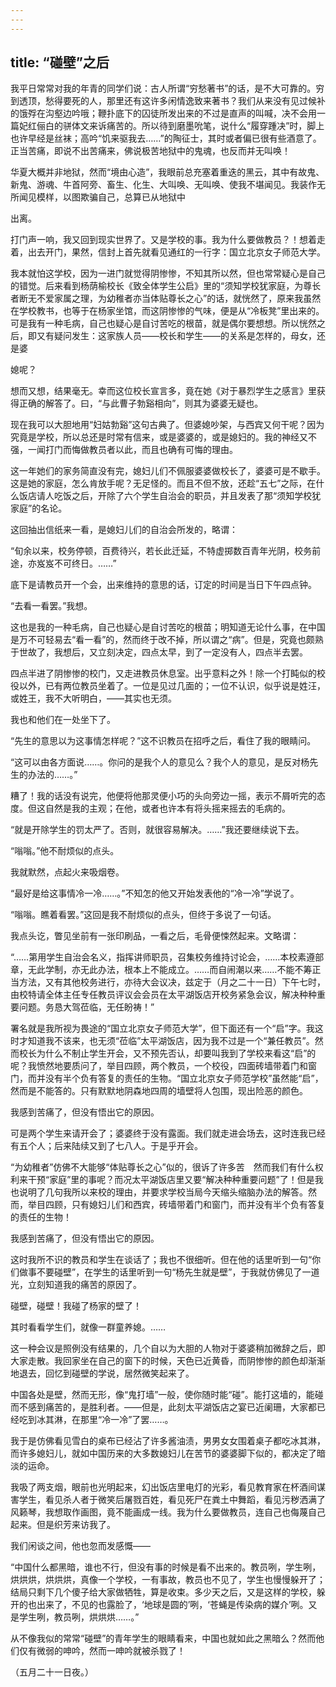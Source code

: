 ```yaml
---
---
---
```

title: “碰壁”之后
---



我平日常常对我的年青的同学们说：古人所谓“穷愁著书”的话，是不大可靠的。穷到透顶，愁得要死的人，那里还有这许多闲情逸致来著书？我们从来没有见过候补的饿殍在沟壑边吟哦；鞭扑底下的囚徒所发出来的不过是直声的叫喊，决不会用一篇妃红俪白的骈体文来诉痛苦的。所以待到磨墨吮笔，说什么“履穿踵决”时，脚上也许早经是丝袜；高吟“饥来驱我去……”的陶征士，其时或者偏已很有些酒意了。正当苦痛，即说不出苦痛来，佛说极苦地狱中的鬼魂，也反而并无叫唤！

华夏大概并非地狱，然而“境由心造”，我眼前总充塞着重迭的黑云，其中有故鬼、新鬼、游魂、牛首阿旁、畜生、化生、大叫唤、无叫唤、使我不堪闻见。我装作无所闻见模样，以图欺骗自己，总算已从地狱中

出离。

打门声一响，我又回到现实世界了。又是学校的事。我为什么要做教员？！想着走着，出去开门，果然，信封上首先就看见通红的一行字：国立北京女子师范大学。

我本就怕这学校，因为一进门就觉得阴惨惨，不知其所以然，但也常常疑心是自己的错觉。后来看到杨荫榆校长《致全体学生公启》里的“须知学校犹家庭，为尊长者断无不爱家属之理，为幼稚者亦当体贴尊长之心”的话，就恍然了，原来我虽然在学校教书，也等于在杨家坐馆，而这阴惨惨的气味，便是从“冷板凳”里出来的。可是我有一种毛病，自己也疑心是自讨苦吃的根苗，就是偶尔要想想。所以恍然之后，即又有疑问发生：这家族人员——校长和学生——的关系是怎样的，母女，还是婆

媳呢？

想而又想，结果毫无。幸而这位校长宣言多，竟在她《对于暴烈学生之感言》里获得正确的解答了。曰，“与此曹子勃谿相向”，则其为婆婆无疑也。

现在我可以大胆地用“妇姑勃谿”这句古典了。但婆媳吵架，与西宾又何干呢？因为究竟是学校，所以总还是时常有信来，或是婆婆的，或是媳妇的。我的神经又不强，一闻打门而悔做教员者以此，而且也确有可悔的理由。

这一年她们的家务简直没有完，媳妇儿们不佩服婆婆做校长了，婆婆可是不歇手。这是她的家庭，怎么肯放手呢？无足怪的。而且不但不放，还趁“五七”之际，在什么饭店请人吃饭之后，开除了六个学生自治会的职员，并且发表了那“须知学校犹家庭”的名论。

这回抽出信纸来一看，是媳妇儿们的自治会所发的，略谓：

“旬余以来，校务停顿，百费待兴，若长此迁延，不特虚掷数百青年光阴，校务前途，亦岌岌不可终日。……”

底下是请教员开一个会，出来维持的意思的话，订定的时间是当日下午四点钟。

“去看一看罢。”我想。

这也是我的一种毛病，自己也疑心是自讨苦吃的根苗；明知道无论什么事，在中国是万不可轻易去“看一看”的，然而终于改不掉，所以谓之“病”。但是，究竟也颇熟于世故了，我想后，又立刻决定，四点太早，到了一定没有人，四点半去罢。

四点半进了阴惨惨的校门，又走进教员休息室。出乎意料之外！除一个打盹似的校役以外，已有两位教员坐着了。一位是见过几面的；一位不认识，似乎说是姓汪，或姓王，我不大听明白，——其实也无须。

我也和他们在一处坐下了。

“先生的意思以为这事情怎样呢？”这不识教员在招呼之后，看住了我的眼睛问。

“这可以由各方面说……。你问的是我个人的意见么？我个人的意见，是反对杨先生的办法的……。”

糟了！我的话没有说完，他便将他那灵便小巧的头向旁边一摇，表示不屑听完的态度。但这自然是我的主观；在他，或者也许本有将头摇来摇去的毛病的。

“就是开除学生的罚太严了。否则，就很容易解决。……”我还要继续说下去。

“嗡嗡。”他不耐烦似的点头。

我就默然，点起火来吸烟卷。

“最好是给这事情冷一冷……。”不知怎的他又开始发表他的“冷一冷”学说了。

“嗡嗡。瞧着看罢。”这回是我不耐烦似的点头，但终于多说了一句话。

我点头讫，瞥见坐前有一张印刷品，一看之后，毛骨便悚然起来。文略谓：

“……第用学生自治会名义，指挥讲师职员，召集校务维持讨论会，……本校素遵部章，无此学制，亦无此办法，根本上不能成立。……而自闹潮以来……不能不筹正当方法，又有其他校务进行，亦待大会议决，兹定于（月之二十一日）下午七时，由校特请全体主任专任教员评议会会员在太平湖饭店开校务紧急会议，解决种种重要问题。务恳大驾莅临，无任盼祷！”

署名就是我所视为畏途的“国立北京女子师范大学”，但下面还有一个“启”字。我这时才知道我不该来，也无须“莅临”太平湖饭店，因为我不过是一个“兼任教员”。然而校长为什么不制止学生开会，又不预先否认，却要叫我到了学校来看这“启”的呢？我愤然地要质问了，举目四顾，两个教员，一个校役，四面砖墙带着门和窗门，而并没有半个负有答复的责任的生物。“国立北京女子师范学校”虽然能“启”，然而是不能答的。只有默默地阴森地四周的墙壁将人包围，现出险恶的颜色。

我感到苦痛了，但没有悟出它的原因。

可是两个学生来请开会了；婆婆终于没有露面。我们就走进会场去，这时连我已经有五个人；后来陆续又到了七八人。于是乎开会。

“为幼稚者”仿佛不大能够“体贴尊长之心”似的，很诉了许多苦　然而我们有什么权利来干预“家庭”里的事呢？而况太平湖饭店里又要“解决种种重要问题”了！但是我也说明了几句我所以来校的理由，并要求学校当局今天缩头缩脑办法的解答。然而，举目四顾，只有媳妇儿们和西宾，砖墙带着门和窗门，而并没有半个负有答复的责任的生物！

我感到苦痛了，但没有悟出它的原因。

这时我所不识的教员和学生在谈话了；我也不很细听。但在他的话里听到一句“你们做事不要碰壁”，在学生的话里听到一句“杨先生就是壁”，于我就仿佛见了一道光，立刻知道我的痛苦的原因了。

碰壁，碰壁！我碰了杨家的壁了！

其时看看学生们，就像一群童养媳。……

这一种会议是照例没有结果的，几个自以为大胆的人物对于婆婆稍加微辞之后，即大家走散。我回家坐在自己的窗下的时候，天色已近黄昏，而阴惨惨的颜色却渐渐地退去，回忆到碰壁的学说，居然微笑起来了。

中国各处是壁，然而无形，像“鬼打墙”一般，使你随时能“碰”。能打这墙的，能碰而不感到痛苦的，是胜利者。——但是，此刻太平湖饭店之宴已近阑珊，大家都已经吃到冰其淋，在那里“冷一冷”了罢……。

我于是仿佛看见雪白的桌布已经沾了许多酱油渍，男男女女围着桌子都吃冰其淋，而许多媳妇儿，就如中国历来的大多数媳妇儿在苦节的婆婆脚下似的，都决定了暗淡的运命。

我吸了两支烟，眼前也光明起来，幻出饭店里电灯的光彩，看见教育家在杯酒间谋害学生，看见杀人者于微笑后屠戮百姓，看见死尸在粪土中舞蹈，看见污秽洒满了风籁琴，我想取作画图，竟不能画成一线。我为什么要做教员，连自己也侮蔑自己起来。但是织芳来访我了。

我们闲谈之间，他也忽而发感慨——

“中国什么都黑暗，谁也不行，但没有事的时候是看不出来的。教员咧，学生咧，烘烘烘，烘烘烘，真像一个学校，一有事故，教员也不见了，学生也慢慢躲开了；结局只剩下几个傻子给大家做牺牲，算是收束。多少天之后，又是这样的学校，躲开的也出来了，不见的也露脸了，‘地球是圆的’咧，‘苍蝇是传染病的媒介’咧。又是学生咧，教员咧，烘烘烘……。”

从不像我似的常常“碰壁”的青年学生的眼睛看来，中国也就如此之黑暗么？然而他们仅有微弱的呻吟，然而一呻吟就被杀戮了！

（五月二十一日夜。）